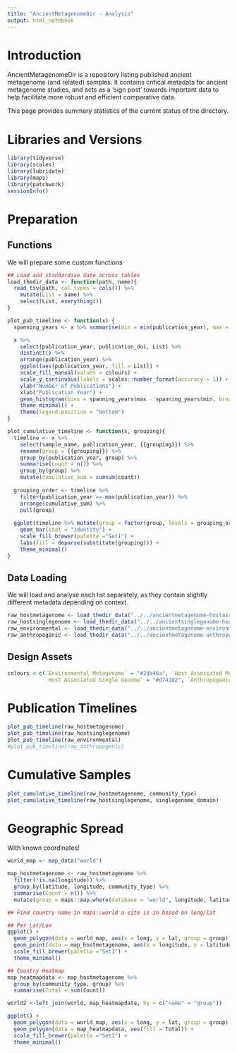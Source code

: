```yaml
---
title: "AncientMetagenomeDir - Analysis"
output: html_notebook
---
```


# Introduction

AncientMetagenomeDir is a repository listing published ancient metagenome (and 
related) samples. It contains critical metadata for ancient metagenome studies, 
and acts as a 'sign post' towards important data to help facilitate more robust
and efficient comparative data.

This page provides summary statistics of the current status of the directory.

# Libraries and Versions

```r
library(tidyverse)
library(scales)
library(lubridate)
library(maps)
library(patchwork)
sessionInfo()
```

# Preparation

## Functions

We will prepare some custom functions

```r
## Load and standardise date across tables
load_thedir_data <- function(path, name){
  read_tsv(path, col_types = cols()) %>%
    mutate(List = name) %>% 
    select(List, everything())
}

plot_pub_timeline <- function(x) {
  spanning_years <- x %>% summarise(min = min(publication_year), max = max(publication_year))

  x %>%
    select(publication_year, publication_doi, List) %>%
    distinct() %>%
    arrange(publication_year) %>%
    ggplot(aes(publication_year, fill = List)) +
    scale_fill_manual(values = colours) +
    scale_y_continuous(labels = scales::number_format(accuracy = 1)) +
    ylab("Number of Publications") +
    xlab("Publication Year") +
    geom_histogram(bins = spanning_years$max - spanning_years$min, breaks = seq(spanning_years$min, spanning_years$max, 1)) +
    theme_minimal() +
    theme(legend.position = "bottom")
}

plot_cumulative_timeline <- function(x, grouping){
  timeline <- x %>% 
    select(sample_name, publication_year, {{grouping}}) %>% 
    rename(group = {{grouping}}) %>%
    group_by(publication_year, group) %>% 
    summarise(count = n()) %>%
    group_by(group) %>%
    mutate(cumulative_sum = cumsum(count))
  
  grouping_order <- timeline %>% 
    filter(publication_year == max(publication_year)) %>% 
    arrange(cumulative_sum) %>% 
    pull(group)
  
  ggplot(timeline %>% mutate(group = factor(group, levels = grouping_order)), aes(publication_year, cumulative_sum, fill = group)) +
    geom_bar(stat = "identity") +
    scale_fill_brewer(palette ="Set1") +
    labs(fill = deparse(substitute(grouping))) +
    theme_minimal()
}


```


## Data Loading

We will load and analyse each list separately, as they contain slightly different
metadata depending on context.

```r
raw_hostmetagenome <- load_thedir_data("../../ancientmetagenome-hostassociated/ancientmetagenome-hostassociated.tsv", "Host Associated Metagenome") 
raw_hostsinglegenome <- load_thedir_data("../../ancientsinglegenome-hostassociated/ancientsinglegenome-hostassociated.tsv", "Host Associated Single Genome") 
raw_environmental <- load_thedir_data("../../ancientmetagenome-environmental/ancientmetagenome-environmental.tsv", "Environmental Metagenome") 
raw_anthropogenic <- load_thedir_data("../../ancientmetagenome-anthropogenic/ancientmetagenome-anthropogenic.tsv", "Anthropogenic Metagenome") 
```

## Design Assets

```r
colours <-c(`Environmental Metagenome` = "#2da46a", `Host Associated Metagenome` = "#73cff3",
            `Host Associated Single Genome` = "#d74182", `Anthropogenic Metagenome` = "#d74182")
```


# Publication Timelines

```r
plot_pub_timeline(raw_hostmetagenome)
plot_pub_timeline(raw_hostsinglegenome)
plot_pub_timeline(raw_environmental)
#plot_pub_timeline(raw_anthropogenic)

```

# Cumulative Samples

```r
plot_cumulative_timeline(raw_hostmetagenome, community_type)
plot_cumulative_timeline(raw_hostsinglegenome, singlegenome_domain)
```

# Geographic Spread

With known coordinates!

```r
world_map <- map_data("world")

map_hostmetagenome <- raw_hostmetagenome %>% 
  filter(!is.na(longitude)) %>% 
  group_by(latitude, longitude, community_type) %>% 
  summarise(Count = n()) %>%
  mutate(group = maps::map.where(database = "world", longitude, latitude))

## Find country name in maps::world a site is in based on long/lat

## Per Lat/Lon
ggplot() +
  geom_polygon(data = world_map, aes(x = long, y = lat, group = group), fill = "white", colour = "grey") +
  geom_point(data = map_hostmetagenome, aes(x = longitude, y = latitude, fill = community_type, size = Count), shape = 21, alpha = 0.5) +
  scale_fill_brewer(palette ="Set1") +
  theme_minimal()

## Country Heatmap
map_heatmapdata <- map_hostmetagenome %>% 
  group_by(community_type, group) %>% 
  summarise(Total = sum(Count))

world2 <-left_join(world, map_heatmapdata, by = c("name" = "group"))

ggplot() +
  geom_polygon(data = world_map, aes(x = long, y = lat, group = group), fill = "white", colour = "grey") +
  geom_polygon(data = map_heatmapdata, aes(fill = Total)) +
  scale_fill_brewer(palette ="Set1") +
  theme_minimal()

```


